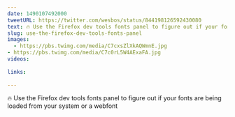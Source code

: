 ```yaml
---
date: 1490107492000
tweetURL: https://twitter.com/wesbos/status/844198126592430080
text: 🔥 Use the Firefox dev tools fonts panel to figure out if your fonts are being loaded from your system or a webfont 
slug: use-the-firefox-dev-tools-fonts-panel
images:
  - https://pbs.twimg.com/media/C7cxsZlXkAQWmnE.jpg
- https://pbs.twimg.com/media/C7c0rL5W4AExaFA.jpg
videos:
  
links:
  
---
```

🔥 Use the Firefox dev tools fonts panel to figure out if your fonts are being loaded from your system or a webfont
